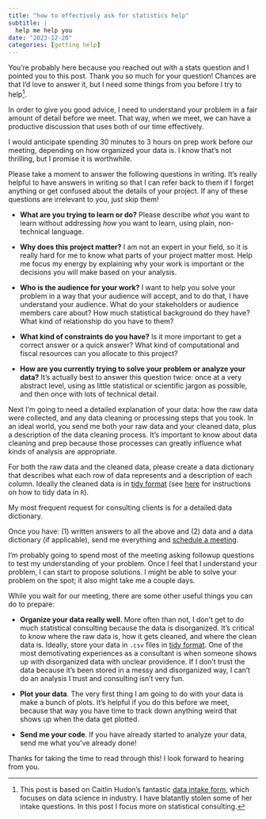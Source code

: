 ```yaml
---
title: "how to effectively ask for statistics help"
subtitle: |
  help me help you
date: "2023-12-20"
categories: [getting help]
---
```


You're probably here because you reached out with a stats question and I pointed you to this post. Thank you so much for your question! Chances are that I'd love to answer it, but I need some things from you before I try to help^[This post is based on Caitlin Hudon's fantastic [data intake form](https://www.caitlinhudon.com/posts/2020/09/16/data-intake-form), which focuses on data science in industry. I have blatantly stolen some of her intake questions. In this post I focus more on statistical consulting.]. 

In order to give you good advice, I need to understand your problem in a fair amount of detail before we meet. That way, when we meet, we can have a productive discussion that uses both of our time effectively.

I would anticipate spending 30 minutes to 3 hours on prep work before our meeting, depending on how organized your data is. I know that's not thrilling, but I promise it is worthwhile.

Please take a moment to answer the following questions in writing. It's really helpful to have answers in writing so that I can refer back to them if I forget anything or get confused about the details of your project. If any of these questions are irrelevant to you, just skip them!

- **What are you trying to learn or do?** Please describe *what* you want to learn without addressing *how* you want to learn, using plain, non-technical language.

- **Why does this project matter?** I am not an expert in your field, so it is really hard for me to know what parts of your project matter most. Help me focus my energy by explaining why your work is important or the decisions you will make based on your analysis.

- **Who is the audience for your work?** I want to help you solve your problem in a way that your audience will accept, and to do that, I have understand your audience. What do your stakeholders or audience members care about? How much statistical background do they have? What kind of relationship do you have to them?

- **What kind of constraints do you have?** Is it more important to get a correct answer or a quick answer? What kind of computational and fiscal resources can you allocate to this project?

- **How are you currently trying to solve your problem or analyze your data?** It's actually best to answer this question twice: once at a very abstract level, using as little statistical or scientific jargon as possible, and then once with lots of technical detail.

Next I'm going to need a detailed explanation of your data: how the raw data were collected, and any data cleaning or processing steps that you took. In an ideal world, you send me both your raw data and your cleaned data, plus a description of the data cleaning process. It's important to know about data cleaning and prep because those processes can greatly influence what kinds of analysis are appropriate.

For both the raw data and the cleaned data, please create a data dictionary that describes what each row of data represents and a description of each column. Ideally the cleaned data is in [tidy format](https://vita.had.co.nz/papers/tidy-data.pdf) (see [here](https://r4ds.hadley.nz/data-tidy.html) for instructions on how to tidy data in `R`).

::: {.callout-warning}
My most frequent request for consulting clients is for a detailed data dictionary.
:::

Once you have: (1) written answers to all the above and (2) data and a data dictionary (if applicable), send me everything and [schedule a meeting](https://calendly.com/alexpghayes/).

I'm probably going to spend most of the meeting asking followup questions to test my understanding of your problem. Once I feel that I understand your problem, I can start to propose solutions. I might be able to solve your problem on the spot; it also might take me a couple days.

While you wait for our meeting, there are some other useful things you can do to prepare:

- **Organize your data really well**. More often than not, I don't get to do much statistical consulting because the data is disorganized. It's critical to know where the raw data is, how it gets cleaned, and where the clean data is. Ideally, store your data in `.csv` files in [tidy format](https://vita.had.co.nz/papers/tidy-data.pdf). One of the most demotivating experiences as a consultant is when someone shows up with disorganized data with unclear providence. If I don't trust the data because it's been stored in a messy and disorganized way, I can't do an analysis I trust and consulting isn't very fun.

- **Plot your data**. The very first thing I am going to do with your data is make a bunch of plots. It's helpful if you do this before we meet, because that way you have time to track down anything weird that shows up when the data get plotted.

- **Send me your code**. If you have already started to analyze your data, send me what you've already done!

Thanks for taking the time to read through this! I look forward to hearing from you.
